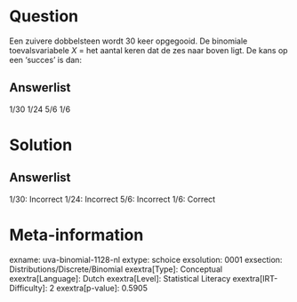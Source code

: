 Question
========

Een zuivere dobbelsteen wordt 30 keer opgegooid. De binomiale
toevalsvariabele *X* = het aantal keren dat de zes naar boven ligt. De
kans op een 'succes' is dan:\

Answerlist
----------

1/30
1/24
5/6
1/6

Solution
========

Answerlist
----------

1/30: Incorrect
1/24: Incorrect
5/6: Incorrect
1/6: Correct

Meta-information
================
exname: uva-binomial-1128-nl
extype: schoice
exsolution: 0001
exsection: Distributions/Discrete/Binomial
exextra[Type]: Conceptual
exextra[Language]: Dutch
exextra[Level]: Statistical Literacy
exextra[IRT-Difficulty]: 2
exextra[p-value]: 0.5905
